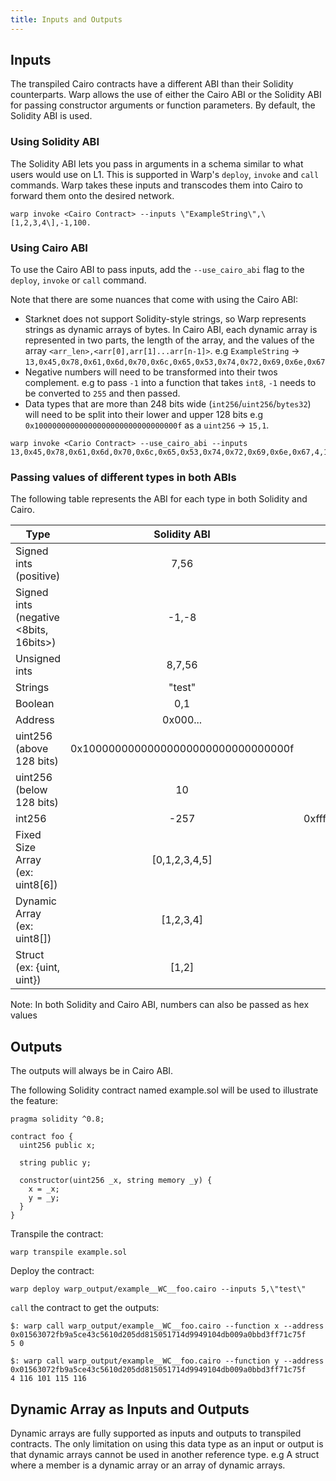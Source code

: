 ```yaml
---
title: Inputs and Outputs
---
```


## Inputs

The transpiled Cairo contracts have a different ABI than their Solidity counterparts. Warp allows the use of either
the Cairo ABI or the Solidity ABI for passing constructor arguments or function parameters. By default, the Solidity ABI
is used.

### Using Solidity ABI

The Solidity ABI lets you pass in arguments in a schema similar to what users would use on L1.
This is supported in Warp's `deploy`, `invoke` and `call` commands.
Warp takes these inputs and transcodes them into Cairo to forward them onto the desired network.

```
warp invoke <Cairo Contract> --inputs \"ExampleString\",\[1,2,3,4\],-1,100.
```

### Using Cairo ABI

To use the Cairo ABI to pass inputs, add the `--use_cairo_abi` flag to the `deploy`, `invoke` or `call` command.

Note that there are some nuances that come with using the Cairo ABI:

- Starknet does not support Solidity-style strings, so Warp represents strings as dynamic arrays of bytes.
  In Cairo ABI, each dynamic array is represented in two parts, the length of the array, and the values of the array
  `<arr_len>,<arr[0],arr[1]...arr[n-1]>`.
  e.g `ExampleString` -> `13,0x45,0x78,0x61,0x6d,0x70,0x6c,0x65,0x53,0x74,0x72,0x69,0x6e,0x67`
- Negative numbers will need to be transformed into their twos complement. e.g to pass
  `-1` into a function that takes `int8`, `-1` needs to be converted to `255` and then passed.
- Data types that are more than 248 bits wide (`int256`/`uint256`/`bytes32`) will need to be split into their lower and
  upper 128 bits e.g `0x10000000000000000000000000000000f` as a `uint256` -> `15,1`.

```
warp invoke <Cario Contract> --use_cairo_abi --inputs 13,0x45,0x78,0x61,0x6d,0x70,0x6c,0x65,0x53,0x74,0x72,0x69,0x6e,0x67,4,1,2,3,4,255,100.
```

### Passing values of different types in both ABIs

The following table represents the ABI for each type in both Solidity and Cairo.

| Type                                   |            Solidity ABI             |                               Cairo ABI                               |
| -------------------------------------- | :---------------------------------: | :-------------------------------------------------------------------: |
| Signed ints (positive)                 |                7,56                 |                                 7,56                                  |
| Signed ints (negative <8bits, 16bits>) |                -1,-8                |                               255,65528                               |
| Unsigned ints                          |               8,7,56                |                                8,7,56                                 |
| Strings                                |              \"test\"               |                         4,0x74,0x65,0x73,0x74                         |
| Boolean                                |                 0,1                 |                                  0,1                                  |
| Address                                |              0x000...               |                               0x000...                                |
| uint256 (above 128 bits)               | 0x10000000000000000000000000000000f |                                 15,1                                  |
| uint256 (below 128 bits)               |                 10                  |                                 10,0                                  |
| int256                                 |                -257                 | 0xfffffffffffffffffffffffffffffeff,0xffffffffffffffffffffffffffffffff |
| Fixed Size Array (ex: uint8[6])        |           \[0,1,2,3,4,5\]           |                              0,1,2,3,4,5                              |
| Dynamic Array (ex: uint8[])            |             \[1,2,3,4\]             |                               4,1,2,3,4                               |
| Struct (ex: {uint, uint})              |               \[1,2\]               |                                  1,2                                  |

Note: In both Solidity and Cairo ABI, numbers can also be passed as hex values

## Outputs

The outputs will always be in Cairo ABI.

The following Solidity contract named example.sol will be used to illustrate the feature:

```
pragma solidity ^0.8;

contract foo {
  uint256 public x;

  string public y;

  constructor(uint256 _x, string memory _y) {
    x = _x;
    y = _y;
  }
}
```

Transpile the contract:

```
warp transpile example.sol
```

Deploy the contract:

```
warp deploy warp_output/example__WC__foo.cairo --inputs 5,\"test\"
```

`call` the contract to get the outputs:

```
$: warp call warp_output/example__WC__foo.cairo --function x --address 0x01563072fb9a5ce43c5610d205dd815051714d9949104db009a0bbd3ff71c75f
5 0

$: warp call warp_output/example__WC__foo.cairo --function y --address 0x01563072fb9a5ce43c5610d205dd815051714d9949104db009a0bbd3ff71c75f
4 116 101 115 116
```

## Dynamic Array as Inputs and Outputs

Dynamic arrays are fully supported as inputs and outputs to transpiled contracts.
The only limitation on using this data type as an input or output is that dynamic
arrays cannot be used in another reference type. e.g A struct where a member is a
dynamic array or an array of dynamic arrays.
